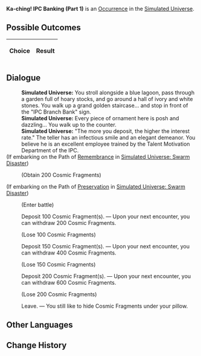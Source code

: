 {{Simulated Universe Event Infobox
|title         = Ka-ching! IPC Banking (Part 1)
|image         = Random Event Bond.png
|type          =
|domains_su    = Occurrence
|domains_ext   = Occurrence
|domains_swarm = 
|domains_gng   = 
|requirements  =
|prev          = {{tx}}
|next          = {{tx}}
|indexRewards  =
|characters    = 
}}
'''Ka-ching! IPC Banking (Part 1)''' is an [[Simulated Universe/Occurrence|Occurrence]] in the [[Simulated Universe]].

==Possible Outcomes==
{| class="article-table"
!Choice
!Result

|}

<!--
==Gameplay Notes==

-->
==Dialogue==
{{Dialogue Start}}
:'''Simulated Universe:''' You stroll alongside a blue lagoon, pass through a garden full of hoary stocks, and go around a hall of ivory and white stones. You walk up a grand golden staircase... and stop in front of the "IPC Branch Bank" sign.
:'''Simulated Universe:''' Every piece of ornament here is posh and dazzling... You walk up to the counter.
:'''Simulated Universe:''' "The more you deposit, the higher the interest rate." The teller has an infectious smile and an elegant demeanor. You believe he is an excellent employee trained by the Talent Motivation Department of the IPC.
;(If embarking on the Path of [[Simulated Universe/Paths#Remembrance|Remembrance]] in [[Simulated Universe: Swarm Disaster]])
:{{SU Special Dialogue|Remembrance|Tamper with the bank teller's memory.|Obtain 200 Cosmic Fragment(s).}}
:;(Obtain 200 Cosmic Fragments)
;(If embarking on the Path of [[Simulated Universe/Paths#Preservation|Preservation]] in [[Simulated Universe: Swarm Disaster]])
:{{SU Special Dialogue|Preservation|Show off your muscles to the teller!|Turn the tables and collect protection money from him instead! Enter battle 1 time and obtain 300 Cosmic Fragment(s) after achieving victory.}}
:;(Enter battle)
::{{Enemy List|Silvermane Soldier*2/;Silvermane Cannoneer*1/}}
:{{DIcon|Star}} Deposit 100 Cosmic Fragment(s). &mdash; Upon your next encounter, you can withdraw 200 Cosmic Fragments.
:;(Lose 100 Cosmic Fragments)
:{{DIcon|Star}} Deposit 150 Cosmic Fragment(s). &mdash; Upon your next encounter, you can withdraw 400 Cosmic Fragments.
:;(Lose 150 Cosmic Fragments)
:{{DIcon|Star}} Deposit 200 Cosmic Fragment(s). &mdash; Upon your next encounter, you can withdraw 600 Cosmic Fragments.
:;(Lose 200 Cosmic Fragments)
:{{DIcon|Star}} Leave. &mdash; You still like to hide Cosmic Fragments under your pillow.
{{Dialogue End}}

==Other Languages==
{{Other Languages
|en    = Ka-ching! IPC Banking (Part 1)
|zhs   = 咔嚓&mdash;&mdash;星际和平银行！（其一）
|zht   = 喀嚓&mdash;&mdash;星際和平銀行！（其一）
|ja    = カチャッ――スターピース{{Rubi|銀行|ぎんこう}}！（1）
|ko    = 찰칵&mdash;&mdash;스타피스 컴퍼니! (1)
|es    = El banco de la Corporación I
|fr    = Cent patates ! CPI Banque (partie 1)
|ru    = Щёлк! Банк Межзвёздного мира I
|th    = ชิ้ง! ธนาคารสันติภาพแห่งดวงดาว! (1)
|vi    = Tách! Ngân Hàng Hành Tinh Hòa Bình 1
|de    = Klingeling! IFK-Bank (Teil 1)
|id    = *Cekring*! Bank IPC (1)
|pt    = Dindin! Serviços Bancários da CPI (Parte 1)
}}

==Change History==
{{Change History|1.0}}
